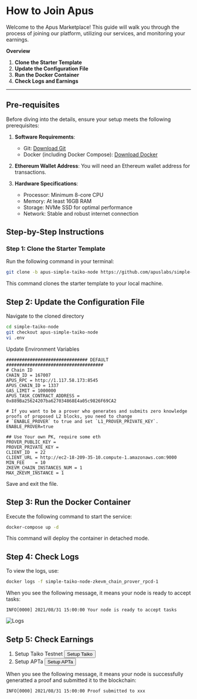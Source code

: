 
# How to Join Apus

Welcome to the Apus Marketplace! This guide will walk you through the process of joining our platform, utilizing our services, and monitoring your earnings.

**Overview**

1. **Clone the Starter Template**
2. **Update the Configuration File**
3. **Run the Docker Container**
4. **Check Logs and Earnings**

---

## Pre-requisites
Before diving into the details, ensure your setup meets the following prerequisites:

1. **Software Requirements**:
   - Git: [Download Git](https://git-scm.com/downloads)
   - Docker (including Docker Compose): [Download Docker](https://www.docker.com/get-started)

2. **Ethereum Wallet Address**: You will need an Ethereum wallet address for transactions. 

3. **Hardware Specifications**:
   - Processor: Minimum 8-core CPU
   - Memory: At least 16GB RAM
   - Storage: NVMe SSD for optimal performance
   - Network: Stable and robust internet connection

## Step-by-Step Instructions

### Step 1: Clone the Starter Template
Run the following command in your terminal:
```bash
git clone -b apus-simple-taiko-node https://github.com/apuslabs/simple-taiko-node.git
```
This command clones the starter template to your local machine.

## Step 2: Update the Configuration File

Navigate to the cloned directory
```bash
cd simple-taiko-node
git checkout apus-simple-taiko-node
vi .env
```
Update Environment Variables
```shell
############################### DEFAULT #####################################
# Chain ID
CHAIN_ID = 167007
APUS_RPC = http://1.117.58.173:8545
APUS_CHAIN_ID = 1337
GAS_LIMIT = 1000000
APUS_TASK_CONTRACT_ADDRESS = 0x889Ba25624207ba627034868E4a05c9826F69CA2

# If you want to be a prover who generates and submits zero knowledge proofs of proposed L2 blocks, you need to change
# `ENABLE_PROVER` to true and set `L1_PROVER_PRIVATE_KEY`.
ENABLE_PROVER=true

## Use Your own PK, require some eth
PROVER_PUBLIC_KEY =
PROVER_PRIVATE_KEY =
CLIENT_ID  = 22
CLIENT_URL = http://ec2-18-209-35-10.compute-1.amazonaws.com:9000
MIN_FEE    = 10
ZKEVM_CHAIN_INSTANCES_NUM = 1
MAX_ZKEVM_INSTANCE = 1
```
Save and exit the file.

## Step 3: Run the Docker Container

Execute the following command to start the service:
```bash
docker-compose up -d
```
This command will deploy the container in detached mode.

## Step 4: Check Logs

To view the logs, use:
```bash
docker logs -f simple-taiko-node-zkevm_chain_prover_rpcd-1
```

When you see the following message, it means your node is ready to accept tasks:
```
INFO[0000] 2021/08/31 15:00:00 Your node is ready to accept tasks
```
![Logs](https://1688.311688.xyz/share/your/images/save/your/photos/2023/11/27/6563f499a7c8d.png)

## Setp 5: Check Earnings

1. Setup Taiko Testnet
<Button>Setup Taiko</Button>
2. Setup APTa
<Button>Setup APTa</Button>

When you see the following message, it means your node is successfully generatted a proof and submitted it to the blockchain:
```
INFO[0000] 2021/08/31 15:00:00 Proof submitted to xxx
```